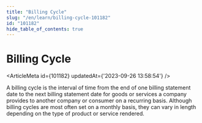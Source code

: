 ```yaml
---
title: "Billing Cycle"
slug: "/en/learn/billing-cycle-101182"
id: "101182"
hide_table_of_contents: true
---
```



# Billing Cycle

<ArticleMeta id={101182} updatedAt={'2023-09-26 13:58:54'} />
<div className='border-solid border-b border-t-0 my-4 border-[var(--ifm-color-gray-300)]' />

A billing cycle is the interval of time from the end of one billing statement date to the next billing statement date for goods or services a company provides to another company or consumer on a recurring basis. Although billing cycles are most often set on a monthly basis, they can vary in length depending on the type of product or service rendered.
